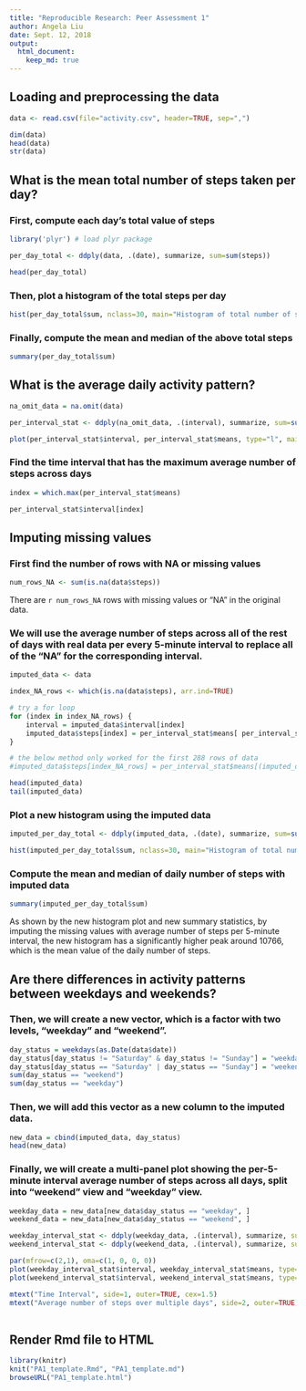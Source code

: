 ```yaml
---
title: "Reproducible Research: Peer Assessment 1"
author: Angela Liu
date: Sept. 12, 2018 
output: 
  html_document:
    keep_md: true
---
```



## Loading and preprocessing the data

```r

data <- read.csv(file="activity.csv", header=TRUE, sep=",")

dim(data)
head(data)
str(data)

```

## What is the mean total number of steps taken per day?

### First, compute each day's total value of steps
```r

library('plyr') # load plyr package

per_day_total <- ddply(data, .(date), summarize, sum=sum(steps)) 

head(per_day_total)

```

### Then, plot a histogram of the total steps per day
```r

hist(per_day_total$sum, nclass=30, main="Histogram of total number of steps per day", xlab="Total number of steps per day", ylab="Count")


```

### Finally, compute the mean and median of the above total steps
```r

summary(per_day_total$sum) 

```


## What is the average daily activity pattern?

```r

na_omit_data = na.omit(data)

per_interval_stat <- ddply(na_omit_data, .(interval), summarize, sum=sum(steps), means=mean(steps)) 

plot(per_interval_stat$interval, per_interval_stat$means, type="l", main="Average number of steps per interval over time", xlab="Time interval in 5-minute", ylab="Average number of steps per interval")

```


### Find the time interval that has the maximum average number of steps across days


```r

index = which.max(per_interval_stat$means)

per_interval_stat$interval[index]


```


## Imputing missing values

### First find the number of rows with NA or missing values 
```r
num_rows_NA <- sum(is.na(data$steps))

```

There are `r num_rows_NA` rows with missing values or "NA" in the original data. 


### We will use the average number of steps across all of the rest of days with real data per every 5-minute interval to replace all of the "NA" for the corresponding interval. 

```r
imputed_data <- data

index_NA_rows <- which(is.na(data$steps), arr.ind=TRUE)

# try a for loop
for (index in index_NA_rows) {
    interval = imputed_data$interval[index]
    imputed_data$steps[index] = per_interval_stat$means[ per_interval_stat$interval == interval ]
}

# the below method only worked for the first 288 rows of data
#imputed_data$steps[index_NA_rows] = per_interval_stat$means[(imputed_data$interval[index_NA_rows] == per_interval_stat$interval)]

head(imputed_data)
tail(imputed_data)

```

### Plot a new histogram using the imputed data 

```r
imputed_per_day_total <- ddply(imputed_data, .(date), summarize, sum=sum(steps)) 

hist(imputed_per_day_total$sum, nclass=30, main="Histogram of total number of steps per day (Imputed)", xlab="Total number of steps per day", ylab="Count")
```


### Compute the mean and median of daily number of steps with imputed data 

```r
summary(imputed_per_day_total$sum) 
```

As shown by the new histogram plot and new summary statistics, by imputing the missing values with average number of steps per 5-minute interval, the new histogram has a significantly higher peak around 10766, which is the mean value of the daily number of steps.  


## Are there differences in activity patterns between weekdays and weekends?

### Then, we will create a new vector, which is a factor with two levels, "weekday" and "weekend". 

```r

day_status = weekdays(as.Date(data$date))
day_status[day_status != "Saturday" & day_status != "Sunday"] = "weekday"
day_status[day_status == "Saturday" | day_status == "Sunday"] = "weekend"
sum(day_status == "weekend")
sum(day_status == "weekday")

```


### Then, we will add this vector as a new column to the imputed data.

```r
new_data = cbind(imputed_data, day_status)
head(new_data)

```

### Finally, we will create a multi-panel plot showing the per-5-minute interval average number of steps across all days, split into "weekend" view and "weekday" view. 

```r

weekday_data = new_data[new_data$day_status == "weekday", ]
weekend_data = new_data[new_data$day_status == "weekend", ]

weekday_interval_stat <- ddply(weekday_data, .(interval), summarize, sum=sum(steps), means=mean(steps)) 
weekend_interval_stat <- ddply(weekend_data, .(interval), summarize, sum=sum(steps), means=mean(steps)) 

par(mfrow=c(2,1), oma=c(1, 0, 0, 0))
plot(weekday_interval_stat$interval, weekday_interval_stat$means, type='l', main="weekday", xlab="", ylab="")
plot(weekend_interval_stat$interval, weekend_interval_stat$means, type='l', main="weekend", xlab="", ylab="")

mtext("Time Interval", side=1, outer=TRUE, cex=1.5)
mtext("Average number of steps over multiple days", side=2, outer=TRUE, line=-1, cex=1.5)
  

```


## Render Rmd file to HTML

```r

library(knitr)
knit("PA1_template.Rmd", "PA1_template.md")
browseURL("PA1_template.html")

```

